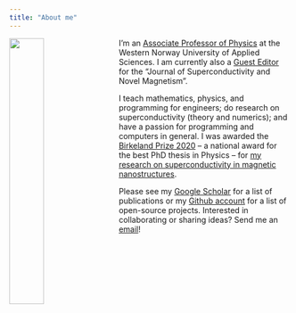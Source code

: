 ```yaml
---
title: "About me"
---
```


![](assets/profile.jpg){width=35% style="float:left; margin-right: 20px;"}

I'm an [Associate Professor of Physics][5] at the Western Norway University of
Applied Sciences. I am currently also a [Guest Editor][2] for the "Journal of
Superconductivity and Novel Magnetism".

I teach mathematics, physics, and programming for engineers; do research on
superconductivity (theory and numerics); and have a passion for programming and
computers in general. I was awarded the [Birkeland Prize 2020][1] -- a national
award for the best PhD thesis in Physics -- for [my research on
superconductivity in magnetic nanostructures][7].

Please see my [Google Scholar][3] for a list of publications or my [Github
account][4] for a list of open-source projects. Interested in collaborating or
sharing ideas? Send me an [email][6]!

[1]: https://dnva.no/detskjer/2021/09/birkelandprisen-til-jabir-ali-ouassou
[2]: https://link.springer.com/collections/gjajcchaaf
[3]: https://scholar.google.com/citations?user=SbyugkkAAAAJ
[4]: https://github.com/jabirali
[5]: https://www.hvl.no/en/employee/?user=Jabir.Ali.Ouassou
[6]: mailto:jabir.ali.ouassou@hvl.no
[7]: https://www.pvv.org/~jabirali/academic/phd.pdf
